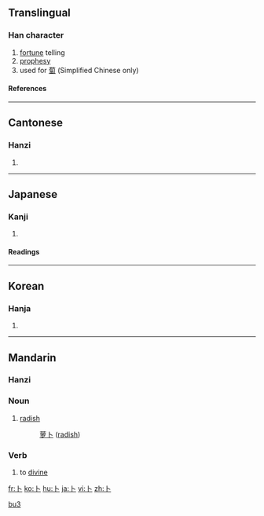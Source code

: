 {{see|蔔|ト}}
==Translingual==
{{Han stroke|[[Image:卜-order.gif]]}}
===Han character===
{{Han char|rn=25|rad=卜|as=00|sn=2|four=2300<sub>0</sub>|canj=卜 (Y)}}
# [[fortune]] telling
# [[prophesy]]
# used for [[蔔]] (Simplified Chinese only)
====References====
{{Han ref|kx=0157.250|dkj=02774|dj=0361.150|hdz=10091.110|uh=535C|ud=21340|bh=A452|bd=42066}}
----
==Cantonese==
===Hanzi===
{{yue-hanzi|jyut=[[buk1]]|y=[[buk1]]}}
# {{defn|Cantonese}}
----
==Japanese==
===Kanji===
{{ja-kanji|grade=8|rs=卜00}}
# {{defn|Japanese}} 
====Readings====
{{ja-readings|on=[[ぼく]] (boku)|kun=[[うらなう]] (uranau), [[うらない]] (uranai)}}
----
==Korean==
===Hanja===
{{ko-hanja|hangeul=복|rv=bok|mr=pok}}
# {{defn|Korean}}
----
==Mandarin==
===Hanzi===
{{cmn-hanzi|tra=蔔|pin=[[bǔ]] ([[bu3]])|wg=pu<sup>3</sup>}}

===Noun===
{{cmn-noun|s|pin=[[bo]] or [[bó]]|pint=bo|tra=蔔|sim=卜|rs=卜00}}

# {{literary|lang=zh-cn|skey=bo}} [[radish]]
#: [[萝卜]] ([[radish]])

===Verb===
{{cmn-verb|ts|pin=bǔ|pint=bu3|rs=卜00}}

# {{literary|lang=zh-tw|skey=卜00}} to [[divine]]

[[Category:zh-cn:Literary|bu3]]

[[fr:卜]]
[[ko:卜]]
[[hu:卜]]
[[ja:卜]]
[[vi:卜]]
[[zh:卜]]